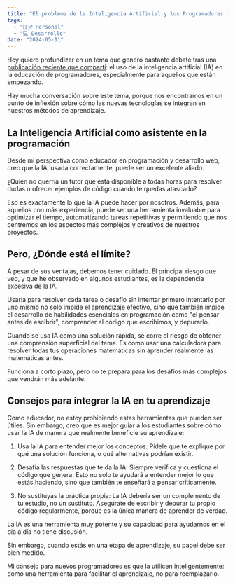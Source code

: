 ```yaml
---
title: "El problema de la Inteligencia Artificial y los Programadores Junior"
tags:
  - "🙋🏻‍♂️ Personal"
  - "💻 Desarrollo"
date: "2024-05-11"
---
```


Hoy quiero profundizar en un tema que generó bastante debate tras una [publicación reciente que compartí](): 
el uso de la inteligencia artificial (IA) en la educación de programadores, especialmente para aquellos 
que están empezando. 

Hay mucha conversación sobre este tema, porque nos encontramos en un punto de inflexión sobre cómo las
nuevas tecnologías se integran en nuestros métodos de aprendizaje.

## La Inteligencia Artificial como asistente en la programación

Desde mi perspectiva como educador en programación y desarrollo web, creo que la IA, usada correctamente,
puede ser un excelente aliado. 

¿Quién no querría un tutor que está disponible a todas horas para resolver dudas o ofrecer ejemplos de
código cuando te quedas atascado? 

Eso es exactamente lo que la IA puede hacer por nosotros. Además, para aquellos con más experiencia, 
puede ser una herramienta invaluable para optimizar el tiempo, automatizando tareas repetitivas y 
permitiendo que nos centremos en los aspectos más complejos y creativos de nuestros proyectos.

## Pero, ¿Dónde está el límite?

<YouTube videoId="S8OlsVc2_II" />

A pesar de sus ventajas, debemos tener cuidado. El principal riesgo que veo, y que he observado en algunos
estudiantes, es la dependencia excesiva de la IA.

Usarla para resolver cada tarea o desafío sin intentar primero intentarlo por uno mismo no solo impide el
aprendizaje efectivo, sino que también impide el desarrollo de habilidades esenciales en programación como
"el pensar antes de escibrir", comprender el código que escribimos, y depurarlo.

Cuando se usa IA como una solución rápida, se corre el riesgo de obtener una comprensión superficial del tema. 
Es como usar una calculadora para resolver todas tus operaciones matemáticas sin aprender realmente las matemáticas
antes. 

Funciona a corto plazo, pero no te prepara para los desafíos más complejos que vendrán más adelante.

## Consejos para integrar la IA en tu aprendizaje

Como educador, no estoy prohibiendo estas herramientas que pueden ser útiles. 
Sin embargo, creo que es mejor guiar a los estudiantes sobre cómo usar la IA de manera que realmente beneficie
su aprendizaje:

1. Usa la IA para entender mejor los conceptos: Pídele que te explique por qué una solución funciona,
o qué alternativas podrían existir.

2. Desafía las respuestas que te da la IA: Siempre verifica y cuestiona el código que genera. 
Esto no solo te ayudará a entender mejor lo que estás haciendo, sino que también te enseñará a pensar
críticamente.

3. No sustituyas la práctica propia: La IA debería ser un complemento de tu estudio, no un sustituto. 
Asegúrate de escribir y depurar tu propio código regularmente, porque es la única manera de aprender de verdad.

La IA es una herramienta muy potente y su capacidad para ayudarnos en el día a día no tiene discusión. 

Sin embargo, cuando estás en una etapa de aprendizaje, su papel debe ser bien medido. 

Mi consejo para nuevos programadores es que la utilicen inteligentemente: como una herramienta para facilitar el aprendizaje, no para reemplazarlo.
